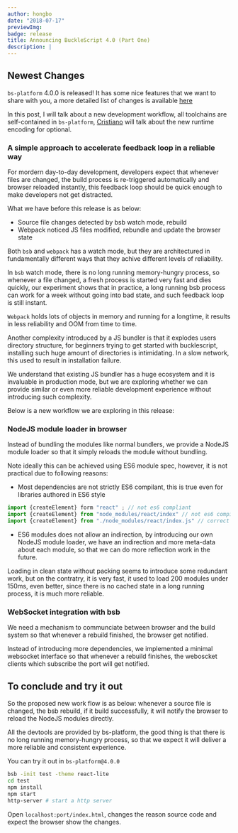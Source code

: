 ```yaml
---
author: hongbo
date: "2018-07-17"
previewImg:
badge: release
title: Announcing BuckleScript 4.0 (Part One)
description: |
---
```


## Newest Changes

`bs-platform` 4.0.0 is released! It has some  nice features that we want to
share with you, a more detailed list of changes is available
[here](https://github.com/BuckleScript/bucklescript/blob/master/Changes.md#400)

In this post, I will talk about a new development workflow, all toolchains are
self-contained in `bs-platform`, [Cristiano](https://twitter.com/ccrisccris)
will talk about the new runtime encoding for optional.

### A simple approach to accelerate feedback loop in a reliable way

For mordern day-to-day development, developers expect that whenever files are
changed, the build process is re-triggered automatically and browser reloaded
instantly, this feedback loop should be quick enough to make developers not get
distracted.

What we have before this release is as below:

- Source file changes detected by bsb watch mode, rebuild
- Webpack noticed JS files modified, rebundle and update the browser state

Both `bsb` and `webpack` has a watch mode, but they are architectured in
fundamentally different ways that they achive different levels of reliability.

In `bsb` watch mode, there is no long running memory-hungry process, so
whenever a file changed, a fresh process is started very fast and dies quickly,
our experiment shows that in practice, a long running bsb process can work for
a week without going into bad state, and such feedback loop is still instant.

`Webpack` holds lots of objects in memory and running for a longtime, it
results in less reliability and OOM from time to time.

Another complexity introduced by a JS bundler is that it explodes users
directory structure, for beginners trying to get started with bucklescript,
installing such huge amount of directories is intimidating. In a slow network,
this used to result in installation failure.

We understand that existing JS bundler has a huge ecosystem and it is
invaluable in production mode, but we are exploring whether we can provide
similar or even more reliable development experience without introducing such
complexity.

Below is a new workflow we are exploring in this release:

### NodeJS module loader in browser

Instead of bundling the modules like normal bundlers, we provide a NodeJS
module loader so that it simply reloads the module without bundling.

Note ideally this can be achieved using ES6 module spec, however, it is not
practical due to following reasons:

- Most dependencies are not strictly ES6 compilant, this is true even for libraries authored in ES6 style

```js
import {createElement} form "react" ; // not es6 compliant
import {createElement} from "node_modules/react/index" // not es6 compilant
import {createElement} from "./node_modules/react/index.js" // correct es6 module
```
- ES6 modules does not allow an indirection, by introducing our own NodeJS module loader, we have an indirection and more meta-data about each module, so that we can do more reflection work in the future.

Loading in clean state without packing seems to introduce some redundant work,
but on the contratry, it is very fast, it used to load 200 modules under 150ms,
even better, since there is no cached state in a long running process, it is
much more reliable.

### WebSocket integration with bsb

We need a mechanism to communciate between browser and the build system so that
whenever a rebuild finished, the browser get notified.

Instead of introducing more dependencies, we implemented a minimal websocket
interface so that whenever a rebuild finishes, the weboscket clients which
subscribe the port will get notified.

## To conclude and try it out

So the proposed new work flow is as below: whenever a source file is changed,
the bsb rebuild, if it build successfully, it will notify the browser to reload
the NodeJS modules directly.

All the devtools are provided by bs-platform, the good thing is that there is
no long running memory-hungry process, so that we expect it will deliver a more
reliable and consistent experience.

You can try it out in `bs-platform@4.0.0`

```sh
bsb -init test -theme react-lite
cd test
npm install
npm start
http-server # start a http server
```

Open `localhost:port/index.html`, changes the reason source code and expect the browser show the changes.

